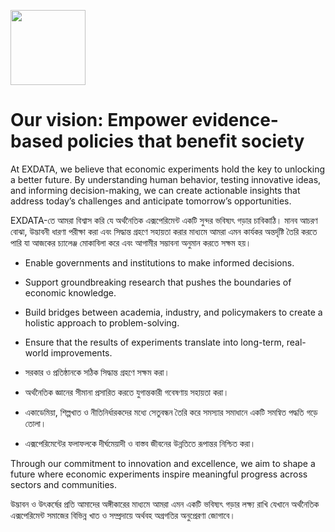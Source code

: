 ![](images/logo.jpg){width="120"}

# Our vision: Empower evidence-based policies that benefit society

At EXDATA, we believe that economic experiments hold the key to unlocking a better future. By understanding human behavior, testing innovative ideas, and informing decision-making, we can create actionable insights that address today’s challenges and anticipate tomorrow’s opportunities.

EXDATA-তে আমরা বিশ্বাস করি যে অর্থনৈতিক এক্সপেরিমেন্ট একটি সুন্দর ভবিষ্যৎ গড়ার চাবিকাঠি। মানব আচরণ বোঝা, উদ্ভাবনী ধারণা পরীক্ষা করা এবং সিদ্ধান্ত গ্রহণে সহায়তা করার মাধ্যমে আমরা এমন কার্যকর অন্তর্দৃষ্টি তৈরি করতে পারি যা আজকের চ্যালেঞ্জ মোকাবিলা করে এবং আগামীর সম্ভাবনা অনুমান করতে সক্ষম হয়।

-   Enable governments and institutions to make informed decisions.

-   Support groundbreaking research that pushes the boundaries of economic knowledge.

-   Build bridges between academia, industry, and policymakers to create a holistic approach to problem-solving.

-   Ensure that the results of experiments translate into long-term, real-world improvements.

-   সরকার ও প্রতিষ্ঠানকে সঠিক সিদ্ধান্ত গ্রহণে সক্ষম করা।

-   অর্থনৈতিক জ্ঞানের সীমানা প্রসারিত করতে যুগান্তকারী গবেষণায় সহায়তা করা।

-   একাডেমিয়া, শিল্পখাত ও নীতিনির্ধারকদের মধ্যে সেতুবন্ধন তৈরি করে সমস্যার সমাধানে একটি সমন্বিত পদ্ধতি গড়ে তোলা।

-   এক্সপেরিমেন্টের ফলাফলকে দীর্ঘমেয়াদী ও বাস্তব জীবনের উন্নতিতে রূপান্তর নিশ্চিত করা।

Through our commitment to innovation and excellence, we aim to shape a future where economic experiments inspire meaningful progress across sectors and communities.

উদ্ভাবন ও উৎকর্ষের প্রতি আমাদের অঙ্গীকারের মাধ্যমে আমরা এমন একটি ভবিষ্যৎ গড়ার লক্ষ্য রাখি যেখানে অর্থনৈতিক এক্সপেরিমেন্ট সমাজের বিভিন্ন খাত ও সম্প্রদায়ে অর্থবহ অগ্রগতির অনুপ্রেরণা জোগাবে।
